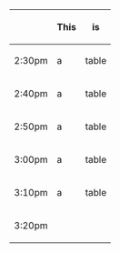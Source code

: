 {| border="1" cellspacing="0" cellpadding="5" align="center"
! &nbsp;
! This
! is
|-
| 2:30pm 
| a
| table
|-
| 2:40pm
| a
| table
|-
| 2:50pm
| a
| table
|-
| 3:00pm
| a
| table
|-
| 3:10pm
| a
| table
|-
| 3:20pm
| &nbsp;
| &nbsp;
|}